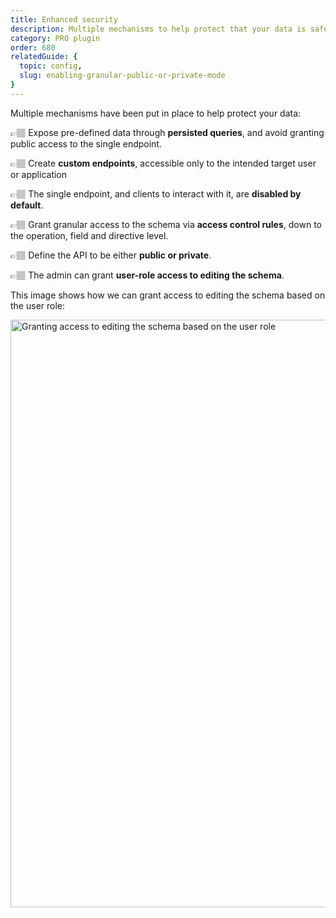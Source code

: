 ```yaml
---
title: Enhanced security
description: Multiple mechanisms to help protect that your data is safe, accessible only to the intended targets.
category: PRO plugin
order: 680
relatedGuide: {
  topic: config,
  slug: enabling-granular-public-or-private-mode
}
---
```


Multiple mechanisms have been put in place to help protect your data:

👉🏽 Expose pre-defined data through **persisted queries**, and avoid granting public access to the single endpoint.

👉🏽 Create **custom endpoints**, accessible only to the intended target user or application

👉🏽 The single endpoint, and clients to interact with it, are **disabled by default**.

👉🏽 Grant granular access to the schema via **access control rules**, down to the operation, field and directive level.

👉🏽 Define the API to be either **public or private**.

👉🏽 The admin can grant **user-role access to editing the schema**.

This image shows how we can grant access to editing the schema based on the user role:

<Image
  src="/assets/guides/upstream-pro/settings-schema-editing-access.png"
  width="1024"
  height="940"
  alt="Granting access to editing the schema based on the user role"
  caption="Granting access to editing the schema based on the user role"
/>
